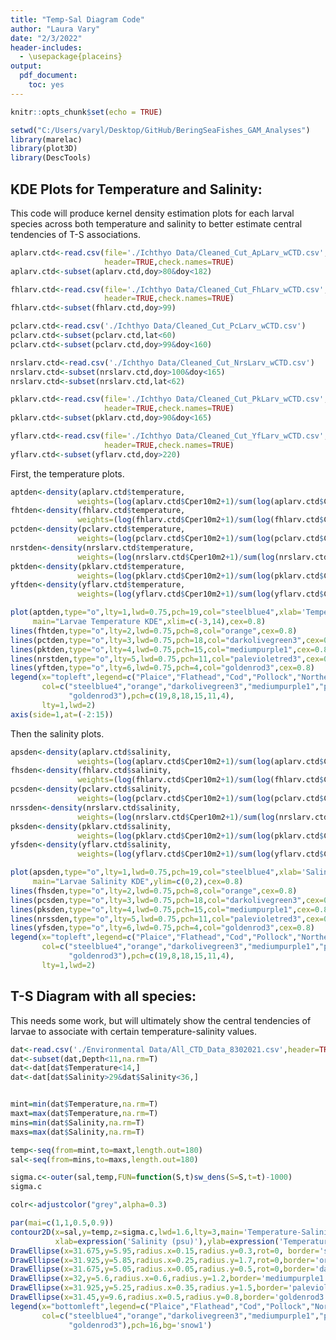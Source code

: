 ```yaml
---
title: "Temp-Sal Diagram Code"
author: "Laura Vary"
date: "2/3/2022"
header-includes: 
  - \usepackage{placeins}
output: 
  pdf_document: 
    toc: yes
---
```


```r
knitr::opts_chunk$set(echo = TRUE)

setwd("C:/Users/varyl/Desktop/GitHub/BeringSeaFishes_GAM_Analyses")
library(marelac)
library(plot3D)
library(DescTools)
```

## KDE Plots for Temperature and Salinity: 
This code will produce kernel density estimation plots for each larval species across both temperature and salinity to better estimate central tendencies of T-S associations. 
```r
aplarv.ctd<-read.csv(file='./Ichthyo Data/Cleaned_Cut_ApLarv_wCTD.csv',
                     header=TRUE,check.names=TRUE)
aplarv.ctd<-subset(aplarv.ctd,doy>80&doy<182)

fhlarv.ctd<-read.csv(file='./Ichthyo Data/Cleaned_Cut_FhLarv_wCTD.csv',
                     header=TRUE,check.names=TRUE)
fhlarv.ctd<-subset(fhlarv.ctd,doy>99)

pclarv.ctd<-read.csv('./Ichthyo Data/Cleaned_Cut_PcLarv_wCTD.csv')
pclarv.ctd<-subset(pclarv.ctd,lat<60)
pclarv.ctd<-subset(pclarv.ctd,doy>99&doy<160)

nrslarv.ctd<-read.csv('./Ichthyo Data/Cleaned_Cut_NrsLarv_wCTD.csv')
nrslarv.ctd<-subset(nrslarv.ctd,doy>100&doy<165)
nrslarv.ctd<-subset(nrslarv.ctd,lat<62)

pklarv.ctd<-read.csv(file='./Ichthyo Data/Cleaned_Cut_PkLarv_wCTD.csv',
                     header=TRUE,check.names=TRUE)
pklarv.ctd<-subset(pklarv.ctd,doy>90&doy<165)

yflarv.ctd<-read.csv(file='./Ichthyo Data/Cleaned_Cut_YfLarv_wCTD.csv',
                     header=TRUE,check.names=TRUE)
yflarv.ctd<-subset(yflarv.ctd,doy>220)
```

First, the temperature plots. 
```r
aptden<-density(aplarv.ctd$temperature,
               weights=(log(aplarv.ctd$Cper10m2+1)/sum(log(aplarv.ctd$Cper10m2+1))),na.rm=T)
fhtden<-density(fhlarv.ctd$temperature,
               weights=(log(fhlarv.ctd$Cper10m2+1)/sum(log(fhlarv.ctd$Cper10m2+1))),na.rm=T)
pctden<-density(pclarv.ctd$temperature,
               weights=(log(pclarv.ctd$Cper10m2+1)/sum(log(pclarv.ctd$Cper10m2+1))),na.rm=T)
nrstden<-density(nrslarv.ctd$temperature,
               weights=(log(nrslarv.ctd$Cper10m2+1)/sum(log(nrslarv.ctd$Cper10m2+1))),na.rm=T)
pktden<-density(pklarv.ctd$temperature,
               weights=(log(pklarv.ctd$Cper10m2+1)/sum(log(pklarv.ctd$Cper10m2+1))),na.rm=T)
yftden<-density(yflarv.ctd$temperature,
               weights=(log(yflarv.ctd$Cper10m2+1)/sum(log(yflarv.ctd$Cper10m2+1))),na.rm=T)
```

```r
plot(aptden,type="o",lty=1,lwd=0.75,pch=19,col="steelblue4",xlab='Temperature (*C)',ylab='Density Estimation',
     main="Larvae Temperature KDE",xlim=c(-3,14),cex=0.8)
lines(fhtden,type="o",lty=2,lwd=0.75,pch=8,col="orange",cex=0.8)
lines(pctden,type="o",lty=3,lwd=0.75,pch=18,col="darkolivegreen3",cex=0.8)
lines(pktden,type="o",lty=4,lwd=0.75,pch=15,col="mediumpurple1",cex=0.8)
lines(nrstden,type="o",lty=5,lwd=0.75,pch=11,col="palevioletred3",cex=0.8)
lines(yftden,type="o",lty=6,lwd=0.75,pch=4,col="goldenrod3",cex=0.8)
legend(x="topleft",legend=c("Plaice","Flathead","Cod","Pollock","Northern Rock","Yellowfin"),
       col=c("steelblue4","orange","darkolivegreen3","mediumpurple1","palevioletred3",
             "goldenrod3"),pch=c(19,8,18,15,11,4),
       lty=1,lwd=2)
axis(side=1,at=(-2:15))
```

Then the salinity plots. 
```r
apsden<-density(aplarv.ctd$salinity,
               weights=(log(aplarv.ctd$Cper10m2+1)/sum(log(aplarv.ctd$Cper10m2+1))),na.rm=T)
fhsden<-density(fhlarv.ctd$salinity,
               weights=(log(fhlarv.ctd$Cper10m2+1)/sum(log(fhlarv.ctd$Cper10m2+1))),na.rm=T)
pcsden<-density(pclarv.ctd$salinity,
               weights=(log(pclarv.ctd$Cper10m2+1)/sum(log(pclarv.ctd$Cper10m2+1))),na.rm=T)
nrssden<-density(nrslarv.ctd$salinity,
               weights=(log(nrslarv.ctd$Cper10m2+1)/sum(log(nrslarv.ctd$Cper10m2+1))),na.rm=T)
pksden<-density(pklarv.ctd$salinity,
               weights=(log(pklarv.ctd$Cper10m2+1)/sum(log(pklarv.ctd$Cper10m2+1))),na.rm=T)
yfsden<-density(yflarv.ctd$salinity,
               weights=(log(yflarv.ctd$Cper10m2+1)/sum(log(yflarv.ctd$Cper10m2+1))),na.rm=T)
```

```r
plot(apsden,type="o",lty=1,lwd=0.75,pch=19,col="steelblue4",xlab='Salinity (psu)',ylab='Density Estimation',
     main="Larvae Salinity KDE",ylim=c(0,2),cex=0.8)
lines(fhsden,type="o",lty=2,lwd=0.75,pch=8,col="orange",cex=0.8)
lines(pcsden,type="o",lty=3,lwd=0.75,pch=18,col="darkolivegreen3",cex=0.8)
lines(pksden,type="o",lty=4,lwd=0.75,pch=15,col="mediumpurple1",cex=0.8)
lines(nrssden,type="o",lty=5,lwd=0.75,pch=11,col="palevioletred3",cex=0.8)
lines(yfsden,type="o",lty=6,lwd=0.75,pch=4,col="goldenrod3",cex=0.8)
legend(x="topleft",legend=c("Plaice","Flathead","Cod","Pollock","Northern Rock","Yellowfin"),
       col=c("steelblue4","orange","darkolivegreen3","mediumpurple1","palevioletred3",
             "goldenrod3"),pch=c(19,8,18,15,11,4),
       lty=1,lwd=2)
```

## T-S Diagram with all species: 
This needs some work, but will ultimately show the central tendencies of larvae to associate with certain temperature-salinity values. 
```r
dat<-read.csv('./Environmental Data/All_CTD_Data_8302021.csv',header=TRUE,check.names=TRUE)
dat<-subset(dat,Depth<11,na.rm=T)
dat<-dat[dat$Temperature<14,]
dat<-dat[dat$Salinity>29&dat$Salinity<36,]


mint=min(dat$Temperature,na.rm=T)
maxt=max(dat$Temperature,na.rm=T)
mins=min(dat$Salinity,na.rm=T)
maxs=max(dat$Salinity,na.rm=T)

temp<-seq(from=mint,to=maxt,length.out=180)
sal<-seq(from=mins,to=maxs,length.out=180)

sigma.c<-outer(sal,temp,FUN=function(S,t)sw_dens(S=S,t=t)-1000)
sigma.c

colr<-adjustcolor("grey",alpha=0.3)
```

```r
par(mai=c(1,1,0.5,0.9))
contour2D(x=sal,y=temp,z=sigma.c,lwd=1.6,lty=3,main='Temperature-Salinity Diagram',col='black',
          xlab=expression('Salinity (psu)'),ylab=expression('Temperature ('*~degree*C*')'))
DrawEllipse(x=31.675,y=5.95,radius.x=0.15,radius.y=0.3,rot=0, border='steelblue4',col=colr,lwd=3)#x axis = salinity, y axis = temperature
DrawEllipse(x=31.925,y=5.85,radius.x=0.25,radius.y=1.7,rot=0,border='orange',col=colr,lwd=3)
DrawEllipse(x=31.675,y=5.05,radius.x=0.05,radius.y=0.5,rot=0,border='darkolivegreen3',col=colr,lwd=3)
DrawEllipse(x=32,y=5.6,radius.x=0.6,radius.y=1.2,border='mediumpurple1',col=colr,lwd=3)
DrawEllipse(x=31.925,y=5.25,radius.x=0.35,radius.y=1.5,border='palevioletred3',col=colr,lwd=3)
DrawEllipse(x=31.45,y=9.6,radius.x=0.5,radius.y=0.8,border='goldenrod3',col=colr,lwd=3)
legend(x="bottomleft",legend=c("Plaice","Flathead","Cod","Pollock","Northern Rock","Yellowfin"),
       col=c("steelblue4","orange","darkolivegreen3","mediumpurple1","palevioletred3",
             "goldenrod3"),pch=16,bg='snow1')
```






